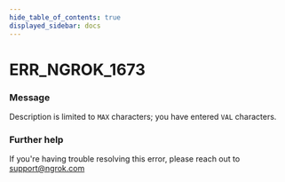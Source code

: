 ```yaml
---
hide_table_of_contents: true
displayed_sidebar: docs
---
```



# ERR_NGROK_1673

### Message
Description is limited to `MAX` characters; you have entered `VAL` characters.

<ErrorDetails error='err_ngrok_1673' />


### Further help
If you're having trouble resolving this error, please reach out to [support@ngrok.com](mailto:support@ngrok.com?subject=Help%20with%20ERR_NGROK_1673)

